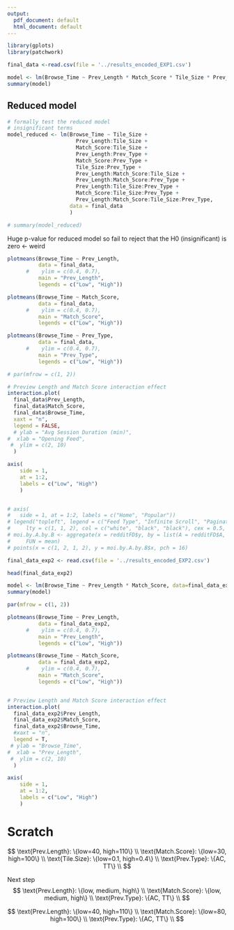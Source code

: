 ```yaml
---
output:
  pdf_document: default
  html_document: default
---
```

```R
library(gplots)
library(patchwork)
```

```r
final_data <-read.csv(file = '../results_encoded_EXP1.csv')
```

```r
model <- lm(Browse_Time ~ Prev_Length * Match_Score * Tile_Size * Prev_Type, data=final_data)
summary(model)
```

## Reduced model

```r
# formally test the reduced model
# insignificant terms
model_reduced <- lm(Browse_Time ~ Tile_Size + 
                      Prev_Length:Tile_Size + 
                      Match_Score:Tile_Size + 
                      Prev_Length:Prev_Type +
                      Match_Score:Prev_Type +
                      Tile_Size:Prev_Type +
                      Prev_Length:Match_Score:Tile_Size +
                      Prev_Length:Match_Score:Prev_Type + 
                      Prev_Length:Tile_Size:Prev_Type +
                      Match_Score:Tile_Size:Prev_Type +
                      Prev_Length:Match_Score:Tile_Size:Prev_Type,
                    data = final_data
                    )

# summary(model_reduced)
```

Huge p-value for reduced model so fail to reject that the H0 (insignificant) is zero <- weird


```r
plotmeans(Browse_Time ~ Prev_Length,
          data = final_data,
      #    ylim = c(0.4, 0.7),
          main = "Prev_Length", 
          legends = c("Low", "High"))

plotmeans(Browse_Time ~ Match_Score,
          data = final_data,
      #    ylim = c(0.4, 0.7),
          main = "Match_Score", 
          legends = c("Low", "High"))

plotmeans(Browse_Time ~ Prev_Type,
          data = final_data,
      #    ylim = c(0.4, 0.7),
          main = "Prev_Type", 
          legends = c("Low", "High"))
```


```r
# par(mfrow = c(1, 2))

# Preview Length and Match Score interaction effect
interaction.plot(
  final_data$Prev_Length, 
  final_data$Match_Score, 
  final_data$Browse_Time, 
  xaxt = "n",
  legend = FALSE, 
  # ylab = "Avg Session Duration (min)",
#  xlab = "Opening Feed",
 #  ylim = c(2, 10)
  )

axis(
    side = 1,
    at = 1:2,
    labels = c("Low", "High")
    )


# axis(
#   side = 1, at = 1:2, labels = c("Home", "Popular"))
# legend("topleft", legend = c("Feed Type", "Infinite Scroll", "Pagination"),
#     lty = c(1, 1, 2), col = c("white", "black", "black"), cex = 0.5, bty = "n")
# moi.by.A.by.B <- aggregate(x = redditFD$y, by = list(A = redditFD$A, B = redditFD$B),
#     FUN = mean)
# points(x = c(1, 2, 1, 2), y = moi.by.A.by.B$x, pch = 16)

```




```r
final_data_exp2 <- read.csv(file = '../results_encoded_EXP2.csv')
```



```r
head(final_data_exp2)
```

```r
model <- lm(Browse_Time ~ Prev_Length * Match_Score, data=final_data_exp2)
summary(model)
```


```r
par(mfrow = c(1, 2))

plotmeans(Browse_Time ~ Prev_Length,
          data = final_data_exp2,
      #    ylim = c(0.4, 0.7),
          main = "Prev_Length", 
          legends = c("Low", "High"))

plotmeans(Browse_Time ~ Match_Score,
          data = final_data_exp2,
      #    ylim = c(0.4, 0.7),
          main = "Match_Score", 
          legends = c("Low", "High"))


# Preview Length and Match Score interaction effect
interaction.plot(
  final_data_exp2$Prev_Length, 
  final_data_exp2$Match_Score, 
  final_data_exp2$Browse_Time, 
  #xaxt = "n",
  legend = T, 
 # ylab = "Browse_Time",
#  xlab = "Prev_Length",
 #  ylim = c(2, 10)
  )

axis(
    side = 1,
    at = 1:2,
    labels = c("Low", "High")
    )
```





# Scratch

$$
\text{Prev.Length}: \{low=40, high=110\} \\
\text{Match.Score}: \{low=30, high=100\} \\
\text{Tile.Size}: \{low=0.1, high=0.4\} \\
\text{Prev.Type}: \{AC, TT\} \\
$$

Next step
$$
\text{Prev.Length}: \{low, medium, high\} \\
\text{Match.Score}: \{low, medium, high\} \\
\text{Prev.Type}: \{AC, TT\} \\
$$


$$
\text{Prev.Length}: \{low=40, high=110\} \\
\text{Match.Score}: \{low=80, high=100\} \\
\text{Prev.Type}: \{AC, TT\} \\
$$
